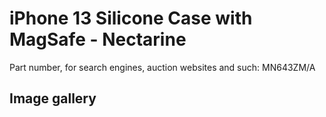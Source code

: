 
# iPhone 13 Silicone Case with MagSafe - Nectarine

Part number, for search engines, auction websites and such: MN643ZM/A

## Image gallery

<div style={{ width: "768px" }}>
  <GalleryComponent
    images={[
      {
        original: "/everysource/MN643.png",
        thumbnail: "/everypreview/MN643.png",
      },
      {
        original: "/everysource/MN643_AV1.png",
        thumbnail: "/everypreview/MN643_AV1.png",
      },
      {
        original: "/everysource/MN643_AV2.png",
        thumbnail: "/everypreview/MN643_AV2.png",
      },
      {
        original: "/everysource/MN643_AV3.png",
        thumbnail: "/everypreview/MN643_AV3.png",
      },
      {
        original: "/everysource/MN643_AV4.png",
        thumbnail: "/everypreview/MN643_AV4.png",
      },
      {
        original: "/everysource/MN643_AV5.png",
        thumbnail: "/everypreview/MN643_AV5.png",
      },
      {
        original: "/everysource/MN643_AV6.png",
        thumbnail: "/everypreview/MN643_AV6.png",
      },
      {
        original: "/everysource/MN643_AV7.png",
        thumbnail: "/everypreview/MN643_AV7.png",
      }
    ]}
  />
</div>